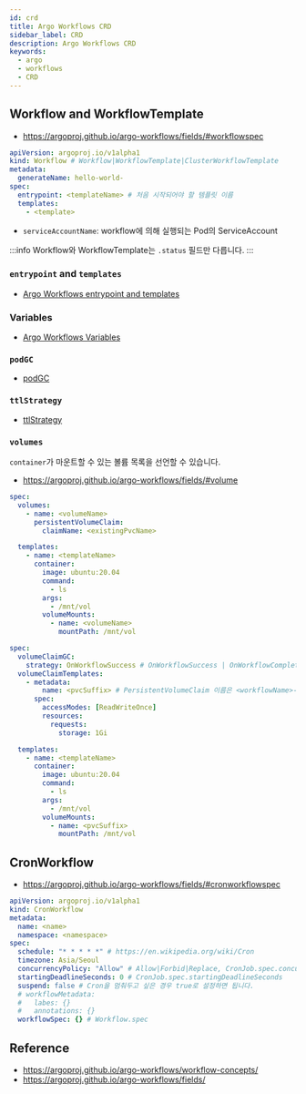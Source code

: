 ```yaml
---
id: crd
title: Argo Workflows CRD
sidebar_label: CRD
description: Argo Workflows CRD
keywords:
  - argo
  - workflows
  - CRD
---
```


## Workflow and WorkflowTemplate

- https://argoproj.github.io/argo-workflows/fields/#workflowspec

```yaml
apiVersion: argoproj.io/v1alpha1
kind: Workflow # Workflow|WorkflowTemplate|ClusterWorkflowTemplate
metadata:
  generateName: hello-world-
spec:
  entrypoint: <templateName> # 처음 시작되어야 할 템플릿 이름
  templates:
    - <template>
```

- `serviceAccountName`: workflow에 의해 실행되는 Pod의 ServiceAccount

:::info
Workflow와 WorkflowTemplate는 `.status` 필드만 다릅니다.
:::

### `entrypoint` and `templates`

- [Argo Workflows entrypoint and templates](/docs/mlops/workflow/argo-workflows/entrypoint-templates)

### Variables

- [Argo Workflows Variables](/docs/mlops/workflow/argo-workflows/variables)

### `podGC`

- [podGC](/docs/mlops/workflow/argo-workflows/garbage-collection#podgc)

### `ttlStrategy`

- [ttlStrategy](/docs/mlops/workflow/argo-workflows/garbage-collection#ttlstrategy)

### `volumes`

`container`가 마운트할 수 있는 볼륨 목록을 선언할 수 있습니다.

- https://argoproj.github.io/argo-workflows/fields/#volume

```yaml
spec:
  volumes:
    - name: <volumeName>
      persistentVolumeClaim:
        claimName: <existingPvcName>

  templates:
    - name: <templateName>
      container:
        image: ubuntu:20.04
        command:
          - ls
        args:
          - /mnt/vol
        volumeMounts:
          - name: <volumeName>
            mountPath: /mnt/vol
```

```yaml
spec:
  volumeClaimGC:
    strategy: OnWorkflowSuccess # OnWorkflowSuccess | OnWorkflowCompletion
  volumeClaimTemplates:
    - metadata:
        name: <pvcSuffix> # PersistentVolumeClaim 이름은 <workflowName>-<pvcSuffix> 형태로 생성됩니다.
      spec:
        accessModes: [ReadWriteOnce]
        resources:
          requests:
            storage: 1Gi

  templates:
    - name: <templateName>
      container:
        image: ubuntu:20.04
        command:
          - ls
        args:
          - /mnt/vol
        volumeMounts:
          - name: <pvcSuffix>
            mountPath: /mnt/vol
```

## CronWorkflow

- https://argoproj.github.io/argo-workflows/fields/#cronworkflowspec

```yaml
apiVersion: argoproj.io/v1alpha1
kind: CronWorkflow
metadata:
  name: <name>
  namespace: <namespace>
spec:
  schedule: "* * * * *" # https://en.wikipedia.org/wiki/Cron
  timezone: Asia/Seoul
  concurrencyPolicy: "Allow" # Allow|Forbid|Replace, CronJob.spec.concurrencyPolicy
  startingDeadlineSeconds: 0 # CronJob.spec.startingDeadlineSeconds
  suspend: false # Cron을 멈춰두고 싶은 경우 true로 설정하면 됩니다.
  # workflowMetadata:
  #   labes: {}
  #   annotations: {}
  workflowSpec: {} # Workflow.spec
```

## Reference

- https://argoproj.github.io/argo-workflows/workflow-concepts/
- https://argoproj.github.io/argo-workflows/fields/
